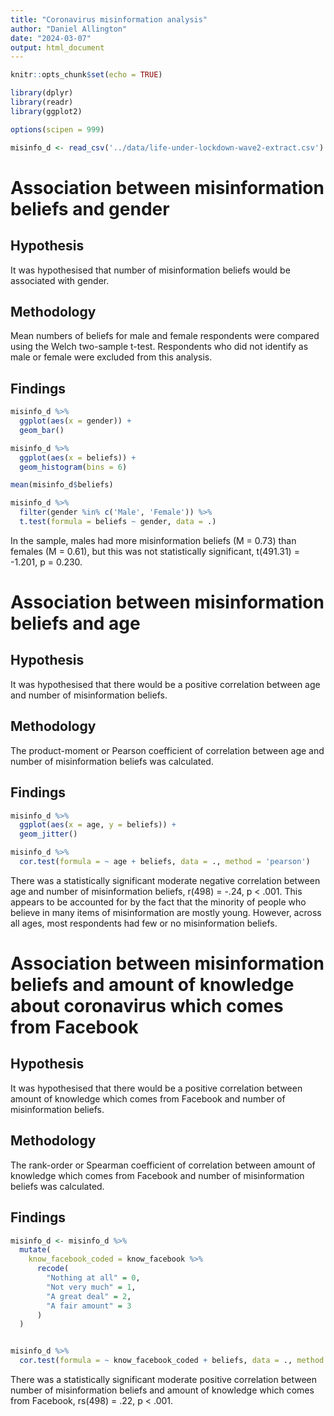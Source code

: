 ```yaml
---
title: "Coronavirus misinformation analysis"
author: "Daniel Allington"
date: "2024-03-07"
output: html_document
---
```


```r
knitr::opts_chunk$set(echo = TRUE)

library(dplyr)
library(readr)
library(ggplot2)

options(scipen = 999)

misinfo_d <- read_csv('../data/life-under-lockdown-wave2-extract.csv')
```

# Association between misinformation beliefs and gender
## Hypothesis
It was hypothesised that number of misinformation beliefs would be associated with gender.

## Methodology
Mean numbers of beliefs for male and female respondents were compared using the Welch two-sample t-test. Respondents who did not identify as male or female were excluded from this analysis.

## Findings
```r
misinfo_d %>%
  ggplot(aes(x = gender)) +
  geom_bar()
```

```r
misinfo_d %>%
  ggplot(aes(x = beliefs)) +
  geom_histogram(bins = 6)
```

```r
mean(misinfo_d$beliefs)
```

```r
misinfo_d %>%
  filter(gender %in% c('Male', 'Female')) %>%
  t.test(formula = beliefs ~ gender, data = .)
```

In the sample, males had more misinformation beliefs (M = 0.73) than females (M = 0.61), but this was not statistically significant, t(491.31) = -1.201, p = 0.230.

# Association between misinformation beliefs and age
## Hypothesis
It was hypothesised that there would be a positive correlation between age and number of misinformation beliefs.

## Methodology
The product-moment or Pearson coefficient of correlation between age and number of misinformation beliefs was calculated.

## Findings
```r
misinfo_d %>%
  ggplot(aes(x = age, y = beliefs)) +
  geom_jitter()
```

```r
misinfo_d %>%
  cor.test(formula = ~ age + beliefs, data = ., method = 'pearson')
```

There was a statistically significant moderate negative correlation between age and number of misinformation beliefs, r(498) = -.24, p < .001. This appears to be accounted for by the fact that the minority of people who believe in many items of misinformation are mostly young. However, across all ages, most respondents had few or no misinformation beliefs.

# Association between misinformation beliefs and amount of knowledge about coronavirus which comes from Facebook

## Hypothesis
It was hypothesised that there would be a positive correlation between amount of knowledge which comes from Facebook and number of misinformation beliefs.

## Methodology
The rank-order or Spearman coefficient of correlation between amount of knowledge which comes from Facebook and number of misinformation beliefs was calculated.

## Findings
```r
misinfo_d <- misinfo_d %>%
  mutate(
    know_facebook_coded = know_facebook %>%
      recode(
        "Nothing at all" = 0,
        "Not very much" = 1,
        "A great deal" = 2,
        "A fair amount" = 3
      )
  )


misinfo_d %>%
  cor.test(formula = ~ know_facebook_coded + beliefs, data = ., method = 'spearman')
```

There was a statistically significant moderate positive correlation between number of misinformation beliefs and amount of knowledge which comes from Facebook, rs(498) = .22, p < .001.

